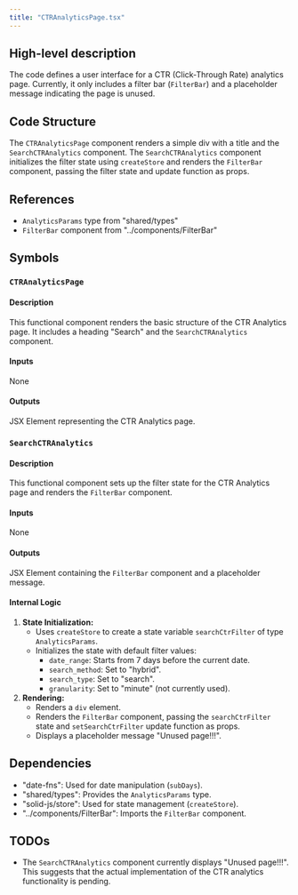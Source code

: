 ```yaml
---
title: "CTRAnalyticsPage.tsx"
---
```


## High-level description
The code defines a user interface for a CTR (Click-Through Rate) analytics page. Currently, it only includes a filter bar (`FilterBar`) and a placeholder message indicating the page is unused.

## Code Structure
The `CTRAnalyticsPage` component renders a simple div with a title and the `SearchCTRAnalytics` component. The `SearchCTRAnalytics` component initializes the filter state using `createStore` and renders the `FilterBar` component, passing the filter state and update function as props.

## References
- `AnalyticsParams` type from "shared/types"
- `FilterBar` component from "../components/FilterBar"

## Symbols

### `CTRAnalyticsPage`
#### Description
This functional component renders the basic structure of the CTR Analytics page. It includes a heading "Search" and the `SearchCTRAnalytics` component.

#### Inputs
None

#### Outputs
JSX Element representing the CTR Analytics page.

### `SearchCTRAnalytics`
#### Description
This functional component sets up the filter state for the CTR Analytics page and renders the `FilterBar` component.

#### Inputs
None

#### Outputs
JSX Element containing the `FilterBar` component and a placeholder message.

#### Internal Logic
1. **State Initialization:**
   - Uses `createStore` to create a state variable `searchCtrFilter` of type `AnalyticsParams`.
   - Initializes the state with default filter values:
     - `date_range`: Starts from 7 days before the current date.
     - `search_method`: Set to "hybrid".
     - `search_type`: Set to "search".
     - `granularity`: Set to "minute" (not currently used).
2. **Rendering:**
   - Renders a `div` element.
   - Renders the `FilterBar` component, passing the `searchCtrFilter` state and `setSearchCtrFilter` update function as props.
   - Displays a placeholder message "Unused page!!!".

## Dependencies
- "date-fns": Used for date manipulation (`subDays`).
- "shared/types": Provides the `AnalyticsParams` type.
- "solid-js/store": Used for state management (`createStore`).
- "../components/FilterBar": Imports the `FilterBar` component.

## TODOs
- The `SearchCTRAnalytics` component currently displays "Unused page!!!". This suggests that the actual implementation of the CTR analytics functionality is pending. 
